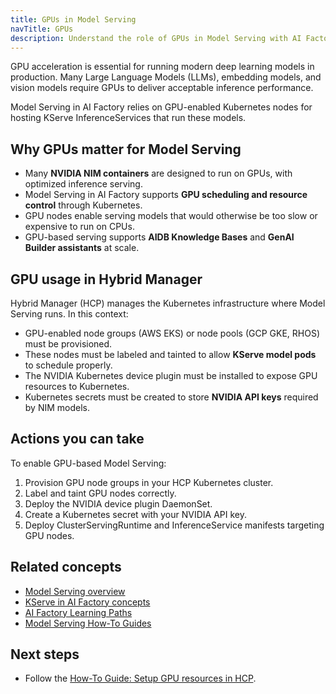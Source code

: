 ```yaml
---
title: GPUs in Model Serving
navTitle: GPUs
description: Understand the role of GPUs in Model Serving with AI Factory, how Hybrid Manager uses them, and how to prepare GPU resources.
---
```


GPU acceleration is essential for running modern deep learning models in production. Many Large Language Models (LLMs), embedding models, and vision models require GPUs to deliver acceptable inference performance.

Model Serving in AI Factory relies on GPU-enabled Kubernetes nodes for hosting KServe InferenceServices that run these models.

## Why GPUs matter for Model Serving

-   Many **NVIDIA NIM containers** are designed to run on GPUs, with optimized inference serving.
-   Model Serving in AI Factory supports **GPU scheduling and resource control** through Kubernetes.
-   GPU nodes enable serving models that would otherwise be too slow or expensive to run on CPUs.
-   GPU-based serving supports **AIDB Knowledge Bases** and **GenAI Builder assistants** at scale.

## GPU usage in Hybrid Manager

Hybrid Manager (HCP) manages the Kubernetes infrastructure where Model Serving runs. In this context:

-   GPU-enabled node groups (AWS EKS) or node pools (GCP GKE, RHOS) must be provisioned.
-   These nodes must be labeled and tainted to allow **KServe model pods** to schedule properly.
-   The NVIDIA Kubernetes device plugin must be installed to expose GPU resources to Kubernetes.
-   Kubernetes secrets must be created to store **NVIDIA API keys** required by NIM models.

## Actions you can take

To enable GPU-based Model Serving:

1.  Provision GPU node groups in your HCP Kubernetes cluster.
2.  Label and taint GPU nodes correctly.
3.  Deploy the NVIDIA device plugin DaemonSet.
4.  Create a Kubernetes secret with your NVIDIA API key.
5.  Deploy ClusterServingRuntime and InferenceService manifests targeting GPU nodes.

## Related concepts

-   [Model Serving overview](.)
-   [KServe in AI Factory concepts](/edb-postgres-ai/ai-factory/learn/explained/ai-factory-concepts#model-serving-and-inference)
-   [AI Factory Learning Paths](../learn/paths)
-   [Model Serving How-To Guides](/edb-postgres-ai/ai-factory/learn/how-to/model-serving/)

## Next steps

-   Follow the [How-To Guide: Setup GPU resources in HCP](/edb-postgres-ai/hybrid-manager/ai-factory/learn/how-to/setup-gpu/).

